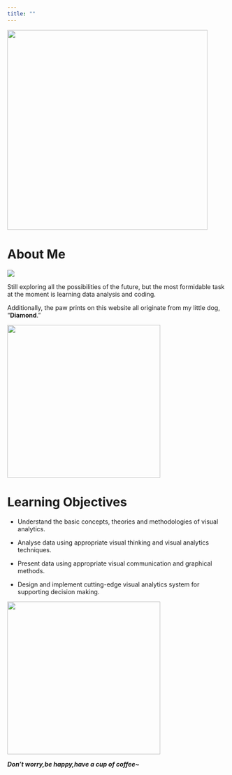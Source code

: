 ```yaml
---
title: ""
---
```


![](images/A+.gif){fig-align="center" width="458"}

# **About Me**

![](images/cv.drawio (1).png)

Still exploring all the possibilities of the future, but the most formidable task at the moment is learning data analysis and coding.

Additionally, the paw prints on this website all originate from my little dog, "**Diamond**."

![](images/Dm.GIF){fig-align="center" width="350"}

# **Learning Objectives**

-   Understand the basic concepts, theories and methodologies of visual analytics.

-   Analyse data using appropriate visual thinking and visual analytics techniques.

-   Present data using appropriate visual communication and graphical methods.

-   Design and implement cutting-edge visual analytics system for supporting decision making.

![](images/coffee.gif){fig-align="center" width="350"}

***Don't worry,be happy,have a cup of coffee\~***
